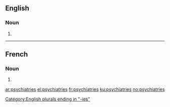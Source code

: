 ==English==

===Noun===
{{head|en|plural}}

# {{plural of|psychiatry|lang=en}}

[[Category:English plurals ending in "-ies"]]

----

==French==

===Noun===
{{head|fr|plural|g=f-p}}

# {{plural of|psychiatrie|lang=fr}}

[[ar:psychiatries]]
[[el:psychiatries]]
[[fr:psychiatries]]
[[ku:psychiatries]]
[[no:psychiatries]]